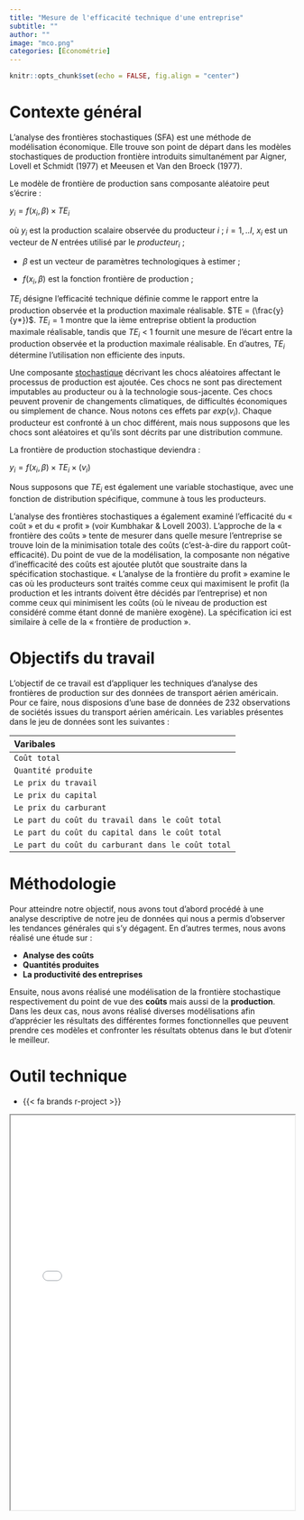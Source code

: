 ```yaml
---
title: "Mesure de l'efficacité technique d'une entreprise"
subtitle: ""
author: ""
image: "mco.png"
categories: [Économétrie]
---
```


```r
knitr::opts_chunk$set(echo = FALSE, fig.align = "center")
```

# Contexte général

L'analyse des frontières stochastiques (SFA) est une méthode de modélisation économique. Elle trouve son point de départ dans les modèles stochastiques de production frontière introduits simultanément par Aigner, Lovell et Schmidt (1977) et Meeusen et Van den Broeck (1977).

Le modèle de frontière de production sans composante aléatoire peut s'écrire :

$y_i = f(x_i, \beta)\times TE_i$

où $y_i$ est la production scalaire observée du producteur $i$ ; $i=1,..I,$ $x_i$ est un vecteur de $N$ entrées utilisé par le $producteur_i$ ;

-   $\beta$ est un vecteur de paramètres technologiques à estimer ;

-   $f(x_i , \beta)$ est la fonction frontière de production ;

$TE_i$ désigne l'efficacité technique définie comme le rapport entre la production observée et la production maximale réalisable. $TE = (\frac{y}{y*})$. $TE_i = 1$ montre que la ième entreprise obtient la production maximale réalisable, tandis que $TE_i$ \< 1 fournit une mesure de l'écart entre la production observée et la production maximale réalisable. En d'autres, $TE_i$ détermine l'utilisation non efficiente des inputs.

Une composante [stochastique](https://fr.wikipedia.org/wiki/Processus_stochastique) décrivant les chocs aléatoires affectant le processus de production est ajoutée. Ces chocs ne sont pas directement imputables au producteur ou à la technologie sous-jacente. Ces chocs peuvent provenir de changements climatiques, de difficultés économiques ou simplement de chance. Nous notons ces effets par $exp(v_i)$. Chaque producteur est confronté à un choc différent, mais nous supposons que les chocs sont aléatoires et qu'ils sont décrits par une distribution commune.

La frontière de production stochastique deviendra :

$y_i = f(x_i, \beta) \times TE_i \times (v_i)$

Nous supposons que $TE_i$ est également une variable stochastique, avec une fonction de distribution spécifique, commune à tous les producteurs.

L'analyse des frontières stochastiques a également examiné l'efficacité du « coût » et du « profit » (voir Kumbhakar & Lovell 2003). L'approche de la « frontière des coûts » tente de mesurer dans quelle mesure l'entreprise se trouve loin de la minimisation totale des coûts (c'est-à-dire du rapport coût-efficacité). Du point de vue de la modélisation, la composante non négative d'inefficacité des coûts est ajoutée plutôt que soustraite dans la spécification stochastique. « L'analyse de la frontière du profit » examine le cas où les producteurs sont traités comme ceux qui maximisent le profit (la production et les intrants doivent être décidés par l'entreprise) et non comme ceux qui minimisent les coûts (où le niveau de production est considéré comme étant donné de manière exogène). La spécification ici est similaire à celle de la « frontière de production ».

# Objectifs du travail

L'objectif de ce travail est d'appliquer les techniques d'analyse des frontières de production sur des données de transport aérien américain. Pour ce faire, nous disposions d'une base de données de 232 observations de sociétés issues du transport aérien américain. Les variables présentes dans le jeu de données sont les suivantes :

| Varibales |
|:------|
| `Coût total`| 
| `Quantité produite`| 
| `Le prix du travail` |   
| `Le prix du capital`|
| `Le prix du carburant`|
| `Le part du coût du travail dans le coût total`|
| `Le part du coût du capital dans le coût total`|
| `Le part du coût du carburant dans le coût total`|


# Méthodologie

Pour atteindre notre objectif, nous avons tout d'abord procédé à une analyse descriptive de notre jeu de données qui nous a permis d'observer les tendances générales qui s'y dégagent. En d'autres termes, nous avons réalisé une étude sur :

* **Analyse des coûts** 
* **Quantités produites** 
* **La productivité des entreprises**

Ensuite, nous avons réalisé une modélisation de la frontière stochastique respectivement du point de vue des **coûts** mais aussi de la **production**. Dans les deux cas, nous avons réalisé diverses modélisations afin d'apprécier les résultats des différentes formes fonctionnelles que peuvent prendre ces modèles et confronter les résultats obtenus dans le but d'otenir le meilleur. 

# Outil technique

-   {{< fa brands r-project >}}

<iframe src="Stochastic frontier analysis.html" width="100%" height="700px">

</iframe>
